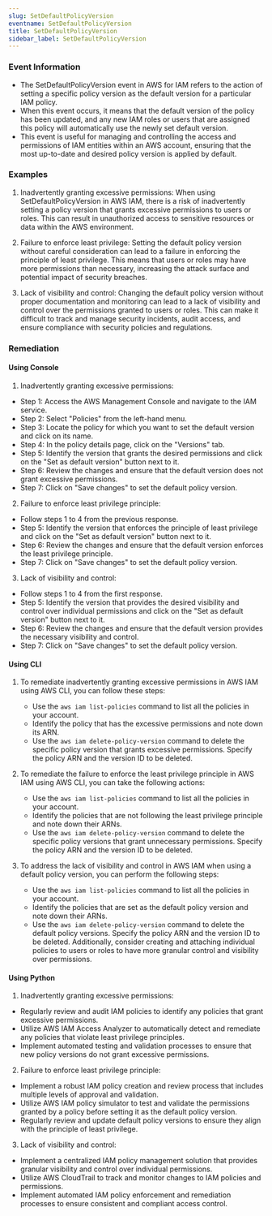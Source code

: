 ```yaml
--- 
slug: SetDefaultPolicyVersion
eventname: SetDefaultPolicyVersion
title: SetDefaultPolicyVersion
sidebar_label: SetDefaultPolicyVersion
---
```

                       
### Event Information

- The SetDefaultPolicyVersion event in AWS for IAM refers to the action of setting a specific policy version as the default version for a particular IAM policy.
- When this event occurs, it means that the default version of the policy has been updated, and any new IAM roles or users that are assigned this policy will automatically use the newly set default version.
- This event is useful for managing and controlling the access and permissions of IAM entities within an AWS account, ensuring that the most up-to-date and desired policy version is applied by default.


### Examples

1. Inadvertently granting excessive permissions: When using SetDefaultPolicyVersion in AWS IAM, there is a risk of inadvertently setting a policy version that grants excessive permissions to users or roles. This can result in unauthorized access to sensitive resources or data within the AWS environment.

2. Failure to enforce least privilege: Setting the default policy version without careful consideration can lead to a failure in enforcing the principle of least privilege. This means that users or roles may have more permissions than necessary, increasing the attack surface and potential impact of security breaches.

3. Lack of visibility and control: Changing the default policy version without proper documentation and monitoring can lead to a lack of visibility and control over the permissions granted to users or roles. This can make it difficult to track and manage security incidents, audit access, and ensure compliance with security policies and regulations.

### Remediation

#### Using Console

1. Inadvertently granting excessive permissions:
- Step 1: Access the AWS Management Console and navigate to the IAM service.
- Step 2: Select "Policies" from the left-hand menu.
- Step 3: Locate the policy for which you want to set the default version and click on its name.
- Step 4: In the policy details page, click on the "Versions" tab.
- Step 5: Identify the version that grants the desired permissions and click on the "Set as default version" button next to it.
- Step 6: Review the changes and ensure that the default version does not grant excessive permissions.
- Step 7: Click on "Save changes" to set the default policy version.

2. Failure to enforce least privilege principle:
- Follow steps 1 to 4 from the previous response.
- Step 5: Identify the version that enforces the principle of least privilege and click on the "Set as default version" button next to it.
- Step 6: Review the changes and ensure that the default version enforces the least privilege principle.
- Step 7: Click on "Save changes" to set the default policy version.

3. Lack of visibility and control:
- Follow steps 1 to 4 from the first response.
- Step 5: Identify the version that provides the desired visibility and control over individual permissions and click on the "Set as default version" button next to it.
- Step 6: Review the changes and ensure that the default version provides the necessary visibility and control.
- Step 7: Click on "Save changes" to set the default policy version.

#### Using CLI

1. To remediate inadvertently granting excessive permissions in AWS IAM using AWS CLI, you can follow these steps:
   - Use the `aws iam list-policies` command to list all the policies in your account.
   - Identify the policy that has the excessive permissions and note down its ARN.
   - Use the `aws iam delete-policy-version` command to delete the specific policy version that grants excessive permissions. Specify the policy ARN and the version ID to be deleted.

2. To remediate the failure to enforce the least privilege principle in AWS IAM using AWS CLI, you can take the following actions:
   - Use the `aws iam list-policies` command to list all the policies in your account.
   - Identify the policies that are not following the least privilege principle and note down their ARNs.
   - Use the `aws iam delete-policy-version` command to delete the specific policy versions that grant unnecessary permissions. Specify the policy ARN and the version ID to be deleted.

3. To address the lack of visibility and control in AWS IAM when using a default policy version, you can perform the following steps:
   - Use the `aws iam list-policies` command to list all the policies in your account.
   - Identify the policies that are set as the default policy version and note down their ARNs.
   - Use the `aws iam delete-policy-version` command to delete the default policy versions. Specify the policy ARN and the version ID to be deleted. Additionally, consider creating and attaching individual policies to users or roles to have more granular control and visibility over permissions.

#### Using Python

1. Inadvertently granting excessive permissions:
- Regularly review and audit IAM policies to identify any policies that grant excessive permissions.
- Utilize AWS IAM Access Analyzer to automatically detect and remediate any policies that violate least privilege principles.
- Implement automated testing and validation processes to ensure that new policy versions do not grant excessive permissions.

2. Failure to enforce least privilege principle:
- Implement a robust IAM policy creation and review process that includes multiple levels of approval and validation.
- Utilize AWS IAM policy simulator to test and validate the permissions granted by a policy before setting it as the default policy version.
- Regularly review and update default policy versions to ensure they align with the principle of least privilege.

3. Lack of visibility and control:
- Implement a centralized IAM policy management solution that provides granular visibility and control over individual permissions.
- Utilize AWS CloudTrail to track and monitor changes to IAM policies and permissions.
- Implement automated IAM policy enforcement and remediation processes to ensure consistent and compliant access control.


 